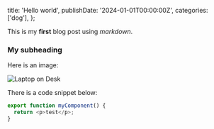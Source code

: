   title: 'Hello world',
  publishDate: '2024-01-01T00:00:00Z',
  categories: ['dog'],
};

This is my **first** blog post using _markdown_.

### My subheading

Here is an image:

![Laptop on Desk](/img/laptop.jpg)

There is a code snippet below:

```js
export function myComponent() {
  return <p>test</p>;
}
```
